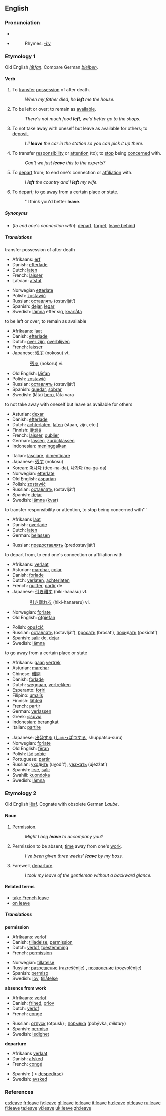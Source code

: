 ==English==

{{rank|English|sure|indeed|322|leave|rest|2|open}}

===Pronunciation===
*{{IPA|/liːv/}}
*{{audio|en-us-leave.ogg|Audio (US)}}
*:Rhymes: [[Rhymes:English:-iːv|-iːv]]

===Etymology 1===
Old English ''[[læfan|lǣfan]]''. Compare German ''[[bleiben]]''.

====Verb====
{{en-verb|leaves|leaving|left}}

# {{transitive}} To [[transfer]] [[possession]] of after death.
#: ''When my father died, he '''left''' me the house.''
# {{transitive}} To be left or over; to remain as [[available]].
#: ''There's not much food '''left''', we'd better go to the shops.''
# {{transitive}} To not take away with oneself but leave as available for others; to [[deposit]].
#: ''I'll '''leave''' the car in the station so you can pick it up there.''
# {{transitive}} To transfer [[responsibility]] or [[attention]] (to); to [[stop]] being [[concerned]] with.
#: ''Can't we just '''leave''' this to the experts?''
# {{transitive}} To [[depart]] from; to end one's connection or [[affiliation]] with.
#: ''I '''left''' the country and I '''left''' my wife.''
# {{intransitive}} To depart; to [[go away]] from a certain place or state.
#: ''I think you'd better '''leave'''.

=====Synonyms=====
*(''to end one's connection with''): [[depart]], [[forget]], [[leave behind]]

=====Translations=====
;transfer possession of after death
{{top}}
*Afrikaans: [[erf]]
*Danish: [[efterlade]]
*Dutch: [[laten]]
*French: [[laisser]]
*Latvian: [[atstāt]]
{{mid}}
*Norwegian [[etterlate]]
*Polish: [[zostawić]]
*Russian: [[оставлять]] (ostavlját’)
*Spanish: [[dejar]], [[legar]]
*Swedish: [[lämna]] efter sig, [[kvarlåta]]
{{bottom}}

;to be left or over; to remain as available
{{top}}
*Afrikaans: [[laat]]
*Danish: [[efterlade]]
*Dutch: [[over zijn]], [[overblijven]]
*French: [[laisser]]
*Japanese: [[残す]] (nokosu) vt.
:: [[残る]] (nokoru) vi.
{{mid}}
*Old English: [[læfan|lǣfan]]
*Polish: [[zostawić]]
*Russian: [[оставлять]] (ostavlját’)
*Spanish: [[quedar]], [[sobrar]]
*Swedish: (låta) [[bero]], låta vara
{{bottom}}

;to not take away with oneself but leave as available for others
{{top}}
*Asturian: [[dexar]]
*Danish: [[efterlade]]
*Dutch: [[achterlaten]], [[laten]] (staan, zijn, etc.)
*Finnish: [[jättää]]
*French: [[laisser]], [[oublier]]
*German: [[lassen]], [[zurücklassen]]
*Indonesian: [[tinggal|meninggalkan]]
{{mid}}
*Italian: [[lasciare]], [[dimenticare]]
*Japanese: [[残す]] (nokosu)
*Korean: [[떠나다]] (tteo-na-da), [[나가다]] (na-ga-da)
*Norwegian: [[etterlate]]
*Old English: [[asparian|āsparian]]
*Polish: [[zostawić]]
*Russian: [[оставлять]] (ostavlját’)
*Spanish: [[dejar]]
*Swedish: [[lämna]] ([[kvar]])
{{bottom}}

;to transfer responsibility or attention, to stop being concerned with'''
{{top}}
*Afrikaans [[laat]]
*Danish: [[overlade]]
*Dutch: [[laten]]
*German: [[belassen]]
{{mid}}
*Russian: [[предоставлять]] (predostavlját’)
{{bottom}}

;to depart from, to end one's connection or affiliation with
{{top}}
*Afrikaans: [[verlaat]]
*Asturian: [[marchar]], [[colar]]
*Danish: [[forlade]]
*Dutch: [[verlaten]], [[achterlaten]]
*French: [[quitter]], [[partir]] de
*Japanese: [[引き離す]] (hiki-hanasu) vt.
:: [[引き離れる]] (hiki-hanareru) vi.
*Norwegian: [[forlate]]
*Old English: [[ofgiefan|ofġiefan]]
{{mid}}
*Polish: [[opuścić]]
*Russian: [[оставлять]] (ostavlját’), [[бросать]] (brosát’), [[покидать]] (pokidát’)
*Spanish: [[salir]] de, [[dejar]]
*Swedish: [[lämna]]
{{bottom}}

;to go away from a certain place or state
{{top}}
*Afrikaans: [[gaan]] [[vertrek]]
*Asturian: [[marchar]]
*Chinese: [[離開]]
*Danish: [[forlade]]
*Dutch: [[weggaan]], [[vertrekken]]
*Esperanto: [[foriri]]
*Filipino: [[umalís]]
*Finnish: [[lähteä]]
*French: [[partir]]
*German: [[verlassen]]
*Greek: [[φεύγω]]
*Indonesian: [[berangkat]]
*Italian: [[partire]]
{{mid}}
*Japanese: [[出発]]する ([[しゅっぱつ]]する, shuppatsu-suru)
*Norwegian: [[forlate]]
*Old English: [[feran|fēran]]
*Polish: [[iść]] [[sobie]]
*Portuguese: [[partir]]
*Russian: [[уходить]] (uχodít’), [[уезжать]] (ujezžat’)
*Spanish: [[irse]], [[salir]]
*Swahili: [[kuondoka]]
*Swedish: [[lämna]]
{{bottom}}

===Etymology 2===
Old English [[leaf|lēaf]]. Cognate with obsolete German ''Laube''.

====Noun====
{{en-noun}}

# {{dated}} [[permission|Permission]].
#: ''Might I beg '''leave''' to accompany you?''
# Permission to be absent; [[time]] away from one's [[work]].
#: ''I've been given three weeks' '''leave''' by my boss.''
# {{dated}} Farewell, [[departure]].
#: ''I took my leave of the gentleman without a backward glance.''

====Related terms====
*[[take French leave]]
*[[on leave]]

=====Translations=====
'''permission'''
{{top}}
*Afrikaans: [[verlof]]
*Danish: [[tilladelse]], [[permission]]
*Dutch: [[verlof]], [[toestemming]] 
*French: [[permission]] {{f}}
{{mid}}
*Norwegian: [[tillatelse]] {{m}}
*Russian: [[разрешение]] (razrešénije) {{n}}, [[позволение]] (pozvolénije) {{n}}
*Spanish: [[permiso]] {{m}}
*Swedish: [[lov]], [[tillåtelse]]
{{bottom}}

'''absence from work'''
{{top}}
*Afrikaans: [[verlof]]
*Danish: [[frihed]], [[orlov]]
*Dutch: [[verlof]]
*French: [[congé]] {{m}}
{{mid}}
*Russian: [[отпуск]] (ótpusk) {{m}}; [[побывка]] (pobývka, ''military'') {{f}}
*Spanish: [[permiso]] {{m}}
*Swedish: [[ledighet]]
{{bottom}}

'''departure'''
{{top}}
*Afrikaans [[verlaat]]
*Danish: [[afsked]]
*French: [[congé]] {{m}}
{{mid}}
*Spanish: ( > [[despedirse]])
*Swedish: [[avsked]]
{{bottom}}

===References===
{{R:Century 1911}}
{{R:Webster 1913}}

[[es:leave]]
[[fr:leave]]
[[fy:leave]]
[[gl:leave]]
[[io:leave]]
[[it:leave]]
[[hu:leave]]
[[pt:leave]]
[[ru:leave]]
[[fi:leave]]
[[ta:leave]]
[[vi:leave]]
[[uk:leave]]
[[zh:leave]]